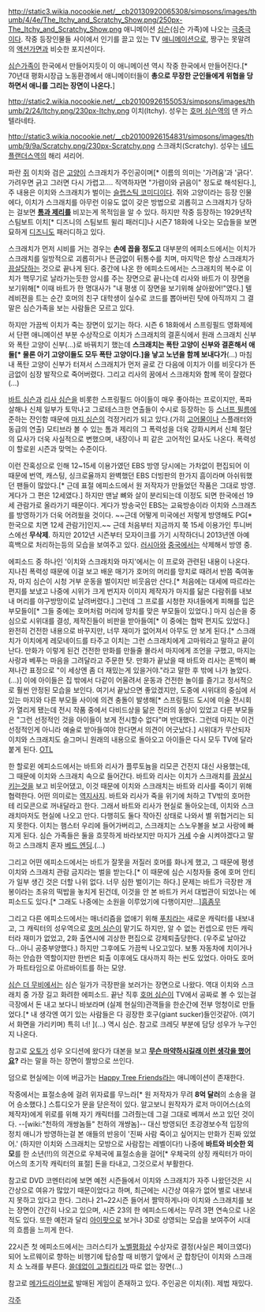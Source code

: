 http://static3.wikia.nocookie.net/__cb20130920065308/simpsons/images/thumb/4/4e/The_Itchy_and_Scratchy_Show.png/250px-The_Itchy_and_Scratchy_Show.png
애니메이션 [[심슨]](심슨 가족)에 나오는 [[극중극]]이다. 작중 등장인물들 사이에서 인기를 끌고 있는 TV [[애니메이션]]으로, 짱구는 못말려의 [[액션가면]]과 비슷한 포지션이다.

[[심슨가족]]이 한국에서 만들어지듯이 이 애니메이션 역시 작중 한국에서 만들어진다.[* 70년대 평화시장급 노동환경에서 애니메이터들이 '''총으로 무장한 군인들에게 위협을 당하면서 애니를 그리는 장면이 나온다.''']

http://static2.wikia.nocookie.net/__cb20100926155053/simpsons/images/thumb/2/24/Itchy.png/230px-Itchy.png
이치(Itchy). 성우는 [[호머 심슨]]역의 댄 카스텔라네타.

http://static3.wikia.nocookie.net/__cb20100926154831/simpsons/images/thumb/9/9a/Scratchy.png/230px-Scratchy.png
스크래치(Scratchy). 성우는 [[네드 플랜더스]]역의 해리 셔리어.

파란 [[쥐]] 이치와 검은 [[고양이]] 스크래치가 주인공이며[* 이름의 의미는 '가려움'과 '긁다'. 가려우면 긁고 그러면 다시 가렵고…. 직역하자면 "가렴이와 긁음이" 정도로 해석된다.], 주 내용은 이치와 스크래치가 벌이는 [[슬랩스틱 코미디]]이다. 쥐와 고양이라는 등장 인물에다, 이치가 스크래치를 아무런 이유도 없이 갖은 방법으로 괴롭히고 스크래치가 당하는 걸보면 '''[[톰과 제리]]를''' 비꼬는게 목적임을 알 수 있다. 하지만 작중 등장하는 1929년작 스팀보트 이치[* 디즈니의 스팀보트 윌리 패러디]나 시즌7 18화에 나오는 모습들을 보면 묘하게 [[디즈니]]도 패러디하고 있다.

스크래치가 먼저 시비를 거는 경우는 '''손에 꼽을 정도고''' 대부분의 에피소드에서는 이치가 스크래치를 일방적으로 괴롭히거나 뜬금없이 뒤통수를 치며, 마지막은 항상 스크래치가 [[끔살]]당하는 것으로 끝나게 된다. 중간에 나온 한 에피소드에서는 스크래치의 복수로 이치가 핵무기로 날라가는듯한 암시를 주는 장면으로 끝나는데 리사와 바트가 이 장면을 보기위해[* 이때 바트가 한 명대사가 "내 평생 이 장면을 보기위해 살아왔어!"였다.] 텔레비젼을 트는 순간 호머의 친구 대학생이 실수로 코드를 뽑아버린 탓에 아직까지 그 결말은 심슨가족을 보는 사람들은 모르고 있다.

하지만 가끔씩 이치가 죽는 장면이 있기는 하다. 시즌 6 18화에서 스프링필드 영화제에서 단편 애니메이션 부분 수상작으로 이치가 스크래치의 결혼식에서 원래 스크래치 신부와 폭탄 고양이 신부(...)로 바꿔치기 했는데 '''스크래치는 폭탄 고양이 신부와 결혼해서 애 둘[* 물론 아기 고양이들도 모두 폭탄 고양이다.]을 낳고 노년을 함께 보내다가'''(...) 마침내 폭탄 고양이 신부가 터져서 스크래치가 먼저 골로 간 다음에 이치가 이를 비웃다가 뜬금없이 심장 발작으로 죽어버렸다. 그리고 리사의 꿈에서 스크래치와 함께 목이 잘렸다(...)

[[바트 심슨]]과 [[리사 심슨]]을 비롯한 스프링필드 아이들이 매우 좋아하는 프로이지만, 폭파 살해나 신체 일부가 토막나고 그로테스크한 연출들이 수시로 등장하는 등 [[스너프 필름]]에 준하는 잔인함 때문에 [[마지 심슨]]의 걱정거리가 되고 있다.(가히 [[고어물]]이나 스플래터와 동급의 연출) 모티브라 볼 수 있는 톰과 제리의 그 폭력성을 더욱 강화시켜서 신체 절단의 묘사가 더욱 사실적으로 변했으며, 내장이나 피 같은 고어적인 묘사도 나온다. 폭력성이 할로윈 시즌과 맞먹는 수준이다.

이런 잔혹성으로 인해 12~15세 이용가였던 EBS 방영 당시에는 가차없이 편집되어 이 때문에 번역, 캐스팅, 싱크로율까지 완벽했던 EBS 더빙판의 한가지 흠이라며 아쉬워했던 팬들이 많았다.[* 근데 표절 에피소드에서 원 저작자가 만들었던 작품은 그대로 방영. 게다가 그 편은 12세였다.] 하지만 맨날 뼈와 살이 분리되는데 이정도 되면 한국에선 19세 관람가로 올라가기 때문이다. 게다가 방송국인 EBS는 교육방송이라 이치와 스크래츠를 방영하기가 더욱 어려웠을 것이다. ~~근데 어떻게 미국에선 저렇게 방영해도 PG[* 한국으로 치면 12세 관람가]인지.~~ 근데 처음부터 지금까지 쭉 15세 이용가인 투니버스에선 '''무삭제'''. 하지만 2012년 시즌부터 모자이크를 가기 시작하더니 2013년엔 아예 흑백으로 처리하는등의 모습을 보여주고 있다. [[러시아]]와 [[중국]]에서는 삭제해서 방영 중.

에피소드 중 하나인 '이치와 스크래치와 마지'에서는 이 프로와 관련된 내용이 나온다. 지나친 폭력성 때문에 이걸 보고 배운 매기가 호머의 머리를 망치로 때려서 반쯤 죽여놓자, 마지 심슨이 시청 거부 운동을 벌이지만 비웃음만 산다.[* 처음에는 대세에 따르라는 편지를 보냈고 나중에 시위가 크게 번지자 이미지 제작자가 마지를 닮은 다람쥐를 내보내 머리를 야구방망이로 날려버렸다.] 그런데 그 프로를 시청한 자녀들에게 피해를 입은 부모들이[* 그들 중에는 호머처럼 머리에 망치를 맞은 부모들이 있었다.] 마지 심슨을 중심으로 시위대를 결성, 제작진들이 비판을 받아들여[* 이 중에는 협박 편지도 있었다.] 완전히 건전한 내용으로 바꾸지만, 너무 재미가 없어져서 아무도 안 보게 된다.[* 스크래치가 이치에게 레모네이드를 타주고 이치는 그런 스크래치에게 고마워라고 말하고 끝이난다. 만화가 이렇게 된건 건전한 만화를 만들줄 몰라서 마지에게 조언을 구했고, 마지는 사랑과 베푸는 마음을 그려달라고 주문한 탓. 만화가 끝났을 때 바트와 리사는 혼백이 빠져나간 표정으로 "이 세상엔 좀 더 재밌는게 있을거야."라고 말한 후 밖에 나가 놀았다.(...)] 이에 아이들은 집 밖에서 다같이 어울려서 운동과 건전한 놀이를 즐기고 정서적으로 훨씬 안정된 모습을 보인다. 여기서 끝났으면 좋았겠지만, 도중에 시위대의 중심에 서있는 마지와 다른 부모들 사이에 의견 충돌이 발생해[* 스프링필드 도시에 미술 전시회가 열리게 됐는데 전시 작품 중에서 다비드상을 닮은 전라의 동상이 있었고 다른 부모들은 "그런 선정적인 것을 아이들이 보게 전시할수 없다"며 반대했다. 그런데 마지는 이건 선정적인게 아니라 예술로 받아들여야 한다면서 의견이 어긋났다.] 시위대가 무산되자 이치와 스크래치도 슬그머니 원래의 내용으로 돌아오고 아이들은 다시 모두 TV에 달라붙게 된다. [[OTL]]

한 할로윈 에피소드에서는 바트와 리사가 플루토늄을 리모콘 건전지 대신 사용했는데, 그 때문에 이치와 스크래치 속으로 들어간다. 바트와 리사는 이치가 스크래치를 [[끔살]]시키는것을 보고 비웃어댔고, 이것 때문에 이치와 스크래치는 바트와 리사를 죽이기 위해 협력한다. 어떤 의미로는 [[역지사지]]. 바트와 리사가 죽을 위기에 처하고 TV밖의 호머한테 리모콘으로 꺼내달라고 한다. 그래서 바트와 리사가 현실로 돌아오는데, 이치와 스크래치마저도 현실에 나오고 만다. 다행히도 둘다 작아진 상태로 나와서 별 위협거리는 되지 못한다. 이치는 햄스터 우리에 들어가버리고, 스크래치는 스노우볼을 보고 사랑에 빠지게 된다. 심슨 가족들은 둘을 흐뭇하게 바라보지만 마지가 [[거세]] 수술 시켜야겠다고 말하고 스크래치 혼자 [[고자라니|베드 엔딩]].(...)

그리고 어떤 에피소드에서는 바트가 잘못을 저질러 호머를 화나게 했고, 그 때문에 평생 이치와 스크래치 관람 금지라는 벌을 받는다.[* 이 때문에 심슨 시청자들 중에 호머 안티가 일부 생긴 것은 더할 나위 없다. 너무 심한 벌이기는 하다.] 문제는 바트가 극장판 개봉이라는 초유의 떡밥을 놓치게 된건데, 이것을 안 본 바트가 커서 대법관이 되었나는 에피소드도 있다.[* 그래도 나중에는 소원을 이루었기에 다행이지만...][[흠좀무]]

그리고 다른 에피소드에서는 매너리즘을 없애기 위해 [[푸치]]라는 새로운 캐릭터를 내보내고, 그 캐릭터의 성우역으로 [[호머 심슨]]이 맡기도 하지만, 알 수 없는 컨셉으로 만든 캐릭터라 재미가 없었고, 2화 출연시에 괴상한 편집으로 강제퇴출당한다. (우주로 날아갔다…아니 공중부양했다.) 하지만 그후에도 가끔씩 나오고있다. 보통 자동차에 치이거나 하는 안습한 역할이지만 한번은 퇴출 이후에도 대사까지 하는 씬도 있었다. 아마도 호머가 파트타임으로 아르바이트를 하는 모양.

[[심슨 더 무비]]에서는 심슨 일가가 극장판을 보러가는 장면으로 나왔다. 역대 이치와 스크래치 중 가장 길고 화려한 에피소드. 끝난 직후 [[호머 심슨]]이 TV에서 공짜로 볼 수 있는걸 극장에서 돈 내고 보다니 바보라며 (실제 현실의)관객들을 한순간에 전부 멍청이로 만들었다.[* 내 생각엔 여기 있는 사람들은 다 굉장한 호구(giant sucker)들인것같아. (여기서 화면을 가리키며) 특히 너! ](…) 역시 심슨. 참고로 크레딧 부분에 담당 성우가 누구인지 나온다.

참고로 [[오토]]가 성우 오디션에 왔다가 대본을 보고 '''[[무슨 마약하시길래 이런 생각을 했어요]]?''' 라는 말을 하는 장면이 짤방으로 쓰인다.

덤으로 현실에는 이에 버금가는 [[Happy Tree Friends]]라는 애니메이션이 존재한다.

작중에서는 표절소송에 걸려 위자료를 무느라[* 원 저작자가 무려 '''8억 달러'''의 소송을 걸어 승소했다.] 스튜디오가 문을 닫은적이 있다. 알고보니 원작자가 로저 마이어스(쇼의 제작자)에게 위로를 위해 자기 캐릭터를 그려줬는데 그걸 그대로 베껴서 쓰고 있던 것이다. --[wiki:"천하의 개쌍놈들" 천하의 개썅놈]-- 대신 방영되던 초강경보수적 입장의 정치 애니가 방영하는걸 본 애들의 반응이 '진짜 사람 죽이고 싶어지는 만화가 진짜 있었어.' (하지만 이치와 스크래치는 모방으로 사람잡는 레벨이다!) 나중에 '''바트와 비슷한 외모'''를 한 소년(!!)의 의견으로 우체국에 표절소송을 걸어[* 우체국의 상징 캐릭터가 마이어스의 초기작 캐릭터의 표절] 돈을 타내고, 그것으로서 부활한다.

참고로 DVD 코멘터리에 보면 예전 시즌들에서 이치와 스크래치가 자주 나왔던것은 시간상으로 여유가 많았기 때문이었다고 하며, 최근에는 시간상 여유가 없어 별로 내보내지 못하고 있다고 한다. 그러나 21~22시즌 들어서 짤막하게나마 이치와 스크래치를 보는 장면이 간간히 나오고 있으며, 시즌 23의 한 에피소드에서는 무려 3편 연속으로 나온적도 있다. 또한 예전과 달리 [[아이팟]]으로 보거나 3D로 상영되는 모습을 보여주어 시대의 흐름을 느끼게 한다.

22시즌 첫 에피소드에서는 크러스티가 [[노벨평화상]] 수상자로 결정(사실은 페이크였다)되어 노르웨이로 향하는 비행기에 탑승할 때 비행기 앞에서 군 합창단이 이치와 스크래치 쇼 노래를 부른다. [[쓸데없이 고퀄리티]]가 따로 없는 장면(...)

{{{#!html
<object classid='clsid:d27cdb6e-ae6d-11cf-96b8-444553540000' codebase='http://download.macromedia.com/pub/shockwave/cabs/flash/swflash.cab#version=9,0,0,0'  id='NFPlayer26792' width='500' height='408'><param name='movie' value='http://serviceapi.nmv.naver.com/flash/NFPlayer.swf?vid=16D6239D56078C322DD4181AF6DEC7831CDE&outKey=V1238f00837a97fe9d7f33e18cecaae499f655f2925e57031282e3e18cecaae499f65' /><param name='wmode' value='transparent' /><param name='allowScriptAccess' value='always' /><param name='allowFullScreen' value='true' /><embed src='http://serviceapi.nmv.naver.com/flash/NFPlayer.swf?vid=16D6239D56078C322DD4181AF6DEC7831CDE&outKey=V1238f00837a97fe9d7f33e18cecaae499f655f2925e57031282e3e18cecaae499f65' wmode='transparent' width='500' height='408' allowScriptAccess='always' name='NFPlayer26792' id='NFPlayer26792' allowFullScreen='true' type='application/x-shockwave-flash' /></object>
}}}

참고로 [[메가드라이브]]로 발매된 게임이 존재하고 있다. 주인공은 이치(쥐).
제법 재밌다.


[[각주]]
